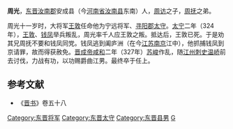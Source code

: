 '''周光'''，[[东晋|东晋]][[汝南郡|汝南郡]]安成县（今[[河南省|河南省]][[汝南县|汝南县]]东南）人，[[周访|周访]]之子，[[周抚|周抚]]之弟。

周光十一岁时，大将军[[王敦|王敦]]任命他为宁远将军、[[寻阳郡|寻阳郡]][[太守|太守]]。[[太宁_(东晋)|太宁]]二年（324年），[[王敦|王敦]]、[[钱凤|钱凤]]举兵叛乱，周光率千人应王敦之叛。抵达后，王敦已死。于是劝其兄周抚不要和钱凤同党。钱凤逃到阖庐洲（在今[[江苏|江苏]][[南京|南京]]江中），他抓捕钱凤到京请罪，故而得获赦免。[[晋成帝|晋成帝]][[咸和_(东晋)|咸和]]二年（327年）[[苏峻|苏峻]]作乱，随[[江州|江州]][[刺史|刺史]][[温峤|温峤]]前去讨伐，力战有功，以功赐爵曲江男。最终卒于任上。

==参考文献==
*《[[晋书|晋书]]》卷五十八

{{DEFAULTSORT:Z}}
[[Category:东晋将军|Category:东晋将军]]
[[Category:东晋太守|Category:东晋太守]]
[[Category:东晋县男|Category:东晋县男]]
[[Category:汝南周氏|G]]